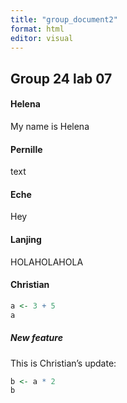 ```yaml
---
title: "group_document2"
format: html
editor: visual
---
```


## Group 24 lab 07

#### Helena

My name is Helena

#### Pernille

text

#### Eche

Hey

#### Lanjing

HOLAHOLAHOLA

#### Christian

```r
a <- 3 + 5
a
```

##### New feature

This is Christian's update:

```r
b <- a * 2
b
```
